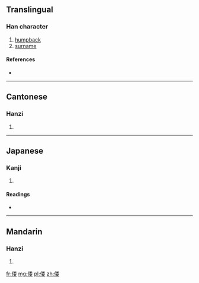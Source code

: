 {{also|僂}}
==Translingual==

===Han character===
{{Han char|rn=9|rad=人|as=09|sn=11|four=|canj=人火木女 (OFDV)|ids=⿰[[亻]][[娄]]}}

# [[humpback]]
# [[surname]]

====References====
* {{Han ref|kx=0112.071|dkj=00924|dj=0239.140|hdz=10195.020|uh=507B|ud=20603}}

----

==Cantonese==

===Hanzi===
{{yue-hanzi|jyut=|y=lau4|tra=僂}}

# {{defn|lang=yue|sort=人09}}

----

==Japanese==

===Kanji===
{{ja-kanji|grade=|rs=人09}}

# {{defn|lang=ja|sort=人09}}

====Readings====
* {{ja-readings|on=[[ろう]] (rō)|kun=}}

----

==Mandarin==

===Hanzi===
{{cmn-hanzi|tra=僂|pin=[[lóu]] ([[lou2]]), [[lǚ]] ([[lü3]])|wg=lou<sup>2</sup>, lü<sup>3</sup>}}

# {{defn|lang=cmn|sort=人09}}

[[fr:偻]]
[[mg:偻]]
[[pl:偻]]
[[zh:偻]]